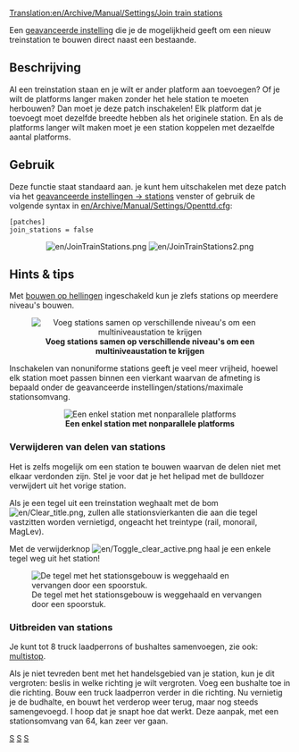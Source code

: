 [[Translation:en/Archive/Manual/Settings/Join train stations]]

Een [[nl/Archive/Manual/Settings/Geavanceerde instellingen|geavanceerde instelling]] die je de mogelijkheid geeft om een nieuw treinstation te bouwen direct naast een bestaande.


== Beschrijving ==
Al een treinstation staan en je wilt er ander platform aan toevoegen? Of je wilt de platforms langer maken zonder het hele station te moeten herbouwen? Dan moet je deze patch inschakelen! Elk platform dat je toevoegt moet dezelfde breedte hebben als het originele station. En als de platforms langer wilt maken moet je een station koppelen met dezaelfde aantal platforms.

{{nl/Opmerking|Een goede aanvulling op deze patch is [[nl/Archive/Manual/Settings/Niet-uniforme stations|niet-uniforme stations]], waarmee je elk vreemd station wat je maar kunt bedenken aan elkaar kunt koppelen.}}

== Gebruik ==
Deze functie staat standaard aan. je kunt hem uitschakelen met deze patch via het [[nl/Archive/Manual/Settings/Geavanceerde instellingen/Stations#Bouwen_van_aangrenzende_stations_toestaan|geavanceerde instellingen -> stations]] venster of gebruik de volgende syntax in [[en/Archive/Manual/Settings/Openttd.cfg]]:
<pre>[patches]
join_stations = false</pre>

<center>[[File:en/JoinTrainStations.png]] [[File:en/JoinTrainStations2.png]]</center>

== Hints & tips ==
Met [[nl/Archive/Manual/Settings/Bouwen op hellingen|bouwen op hellingen]] ingeschakeld kun je zlefs stations op meerdere niveau's bouwen.

<center>[[File:en/JoinTrainStations3.png|center|none|frame|'''Voeg stations samen op verschillende niveau's om een multiniveaustation te krijgen''']]</center>

Inschakelen van nonuniforme stations geeft je veel meer vrijheid, hoewel elk station moet passen binnen een vierkant waarvan de afmeting is bepaald onder de geavanceerde instellingen/stations/maximale stationsomvang.

<center>[[File:en/Nonuniformstation129.png|center|none|frame|'''Een enkel station met nonparallele platforms''']]</center>

=== Verwijderen van delen van stations ===

Het is zelfs mogelijk om een station te bouwen waarvan de delen niet met elkaar verdonden zijn. Stel je voor dat je het helipad met de bulldozer verwijdert uit het vorige station.

Als je een tegel uit een treinstation weghaalt met de bom [[File:en/Clear title.png]], zullen alle stationsvierkanten die aan die tegel vastzitten worden vernietigd, ongeacht het treintype (rail, monorail, MagLev).

Met de verwijderknop [[File:en/Toggle clear active.png]] haal je een enkele tegel weg uit het station!

[[File:en/Cut-through station.png|center|frame|De tegel met het stationsgebouw is weggehaald en vervangen door een spoorstuk.]]

=== Uitbreiden van stations ===

Je kunt tot 8 truck laadperrons of bushaltes samenvoegen, zie ook: [[nl/Manual/Laadperrons|multistop]].

Als je niet tevreden bent met het handelsgebied van je station, kun je dit vergroten: beslis in welke richting je wilt vergroten. Voeg een bushalte toe in die richting. Bouw een truck laadperron verder in die richting. Nu vernietig je de budhalte, en bouwt het verderop weer terug, maar nog steeds samengevoegd. I hoop dat je snapt hoe dat werkt. Deze aanpak, met een stationsomvang van 64, kan zeer ver gaan.

[[Category:nl/Constructie|S]]
[[Category:nl/Instellingen en voorkeuren|S]]
[[Category:nl/Spoorwegen|S]]